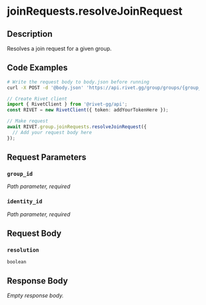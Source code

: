 

# joinRequests.resolveJoinRequest

## Description

Resolves a join request for a given group.


## Code Examples

<CodeGroup title='Request' tag='POST' label='https://api.rivet.gg/group/groups/{group_id}/join-request/{identity_id}'>

```bash {{ "title": "cURL" }}
# Write the request body to body.json before running
curl -X POST -d '@body.json' 'https://api.rivet.gg/group/groups/{group_id}/join-request/{identity_id}'
```

```ts
// Create Rivet client
import { RivetClient } from '@rivet-gg/api';
const RIVET = new RivetClient({ token: addYourTokenHere });

// Make request
await RIVET.group.joinRequests.resolveJoinRequest({
  // Add your request body here
});
```

</CodeGroup>


## Request Parameters


### `group_id`

_Path parameter, required_





### `identity_id`

_Path parameter, required_





## Request Body

### `resolution`

`boolean`




## Response Body

_Empty response body._
